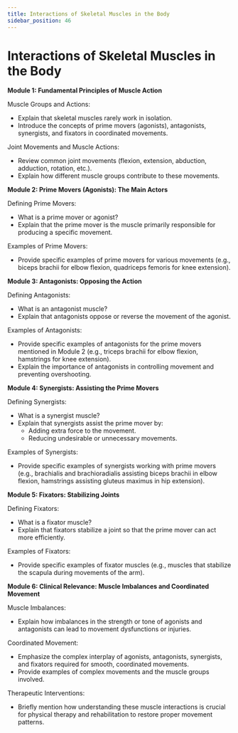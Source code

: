 ```yaml
---
title: Interactions of Skeletal Muscles in the Body
sidebar_position: 46
---
```


# Interactions of Skeletal Muscles in the Body

**Module 1: Fundamental Principles of Muscle Action**

Muscle Groups and Actions:
* Explain that skeletal muscles rarely work in isolation.
* Introduce the concepts of prime movers (agonists), antagonists, synergists, and fixators in coordinated movements.

Joint Movements and Muscle Actions:
* Review common joint movements (flexion, extension, abduction, adduction, rotation, etc.).
* Explain how different muscle groups contribute to these movements.

**Module 2: Prime Movers (Agonists): The Main Actors**

Defining Prime Movers:
* What is a prime mover or agonist?
* Explain that the prime mover is the muscle primarily responsible for producing a specific movement.

Examples of Prime Movers:
* Provide specific examples of prime movers for various movements (e.g., biceps brachii for elbow flexion, quadriceps femoris for knee extension).

**Module 3: Antagonists: Opposing the Action**

Defining Antagonists:
* What is an antagonist muscle?
* Explain that antagonists oppose or reverse the movement of the agonist.

Examples of Antagonists:
* Provide specific examples of antagonists for the prime movers mentioned in Module 2 (e.g., triceps brachii for elbow flexion, hamstrings for knee extension).
* Explain the importance of antagonists in controlling movement and preventing overshooting.

**Module 4: Synergists: Assisting the Prime Movers**

Defining Synergists:
* What is a synergist muscle?
* Explain that synergists assist the prime mover by:
    * Adding extra force to the movement.
    * Reducing undesirable or unnecessary movements.

Examples of Synergists:
* Provide specific examples of synergists working with prime movers (e.g., brachialis and brachioradialis assisting biceps brachii in elbow flexion, hamstrings assisting gluteus maximus in hip extension).

**Module 5: Fixators: Stabilizing Joints**

Defining Fixators:
* What is a fixator muscle?
* Explain that fixators stabilize a joint so that the prime mover can act more efficiently.

Examples of Fixators:
* Provide specific examples of fixator muscles (e.g., muscles that stabilize the scapula during movements of the arm).

**Module 6: Clinical Relevance: Muscle Imbalances and Coordinated Movement**

Muscle Imbalances:
* Explain how imbalances in the strength or tone of agonists and antagonists can lead to movement dysfunctions or injuries.

Coordinated Movement:
* Emphasize the complex interplay of agonists, antagonists, synergists, and fixators required for smooth, coordinated movements.
* Provide examples of complex movements and the muscle groups involved.

Therapeutic Interventions:
* Briefly mention how understanding these muscle interactions is crucial for physical therapy and rehabilitation to restore proper movement patterns.